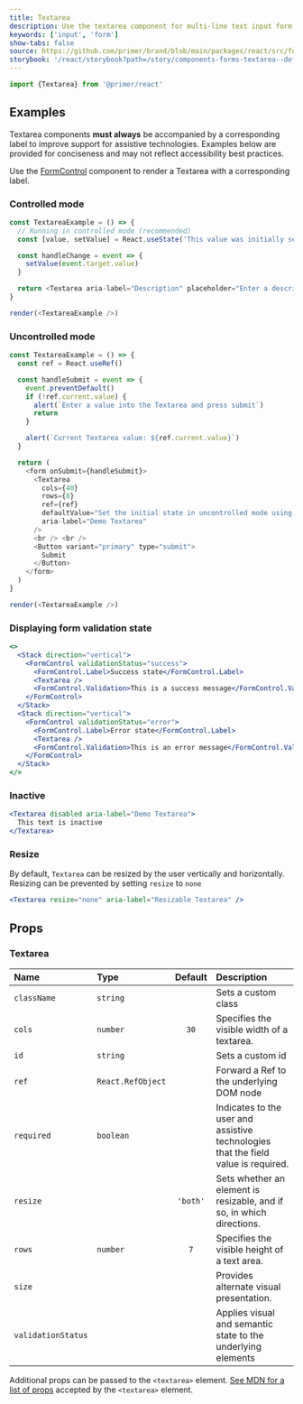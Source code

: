 ```yaml
---
title: Textarea
description: Use the textarea component for multi-line text input form fields.
keywords: ['input', 'form']
show-tabs: false
source: https://github.com/primer/brand/blob/main/packages/react/src/forms/Textarea/Textarea.tsx
storybook: '/react/storybook?path=/story/components-forms-textarea--default'
---
```



```js
import {Textarea} from '@primer/react'
```

## Examples

<Note variant="warning">

Textarea components **must always** be accompanied by a corresponding label to improve support for assistive
technologies. Examples below are provided for conciseness and may not reflect accessibility best practices.

Use the [FormControl](./FormControl) component to render a Textarea with a corresponding label.

</Note>

### Controlled mode

```javascript live noinline
const TextareaExample = () => {
  // Running in controlled mode (recommended)
  const [value, setValue] = React.useState('This value was initially set through state.')

  const handleChange = event => {
    setValue(event.target.value)
  }

  return <Textarea aria-label="Description" placeholder="Enter a description" onChange={handleChange} value={value} />
}

render(<TextareaExample />)
```

### Uncontrolled mode

```javascript live noinline
const TextareaExample = () => {
  const ref = React.useRef()

  const handleSubmit = event => {
    event.preventDefault()
    if (!ref.current.value) {
      alert(`Enter a value into the Textarea and press submit`)
      return
    }

    alert(`Current Textarea value: ${ref.current.value}`)
  }

  return (
    <form onSubmit={handleSubmit}>
      <Textarea
        cols={40}
        rows={8}
        ref={ref}
        defaultValue="Set the initial state in uncontrolled mode using the defaultValue prop"
        aria-label="Demo Textarea"
      />
      <br /> <br />
      <Button variant="primary" type="submit">
        Submit
      </Button>
    </form>
  )
}

render(<TextareaExample />)
```

### Displaying form validation state

```jsx live
<>
  <Stack direction="vertical">
    <FormControl validationStatus="success">
      <FormControl.Label>Success state</FormControl.Label>
      <Textarea />
      <FormControl.Validation>This is a success message</FormControl.Validation>
    </FormControl>
  </Stack>
  <Stack direction="vertical">
    <FormControl validationStatus="error">
      <FormControl.Label>Error state</FormControl.Label>
      <Textarea />
      <FormControl.Validation>This is an error message</FormControl.Validation>
    </FormControl>
  </Stack>
</>
```

### Inactive

```jsx live
<Textarea disabled aria-label="Demo Textarea">
  This text is inactive
</Textarea>
```

### Resize

By default, `Textarea` can be resized by the user vertically and horizontally. Resizing can be prevented by setting `resize` to `none`

```jsx live
<Textarea resize="none" aria-label="Resizable Textarea" />
```

## Props

### Textarea

| Name               | Type                             | Default  | Description                                                                        |
| :----------------- | :------------------------------- | :------: | :--------------------------------------------------------------------------------- |
| `className`        | `string`                         |          | Sets a custom class                                                                |
| `cols`             | `number`                         |   `30`   | Specifies the visible width of a textarea.                                         |
| `id`               | `string`                         |          | Sets a custom id                                                                   |
| `ref`              | `React.RefObject`                |          | Forward a Ref to the underlying DOM node                                           |
| `required`         | `boolean`                        |          | Indicates to the user and assistive technologies that the field value is required. |
| `resize`           | <TextAreaResizeProp />           | `'both'` | Sets whether an element is resizable, and if so, in which directions.              |
| `rows`             | `number`                         |   `7`    | Specifies the visible height of a text area.                                       |
| `size`             | <TextAreaSizeProp />             |          | Provides alternate visual presentation.                                            |
| `validationStatus` | <TextAreaValidationStatusProp /> |          | Applies visual and semantic state to the underlying elements                       |

Additional props can be passed to the `<textarea>` element. [See MDN for a list of props](https://developer.mozilla.org/en-US/docs/Web/HTML/Element/textarea) accepted by the `<textarea>` element.
